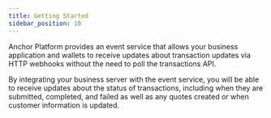 ```yaml
---
title: Getting Started
sidebar_position: 10
---
```


Anchor Platform provides an event service that allows your business application and wallets to receive updates about transaction updates via HTTP webhooks without the need to poll the transactions API.

By integrating your business server with the event service, you will be able to receive updates about the status of transactions, including when they are submitted, completed, and failed as well as any quotes created or when customer information is updated.

